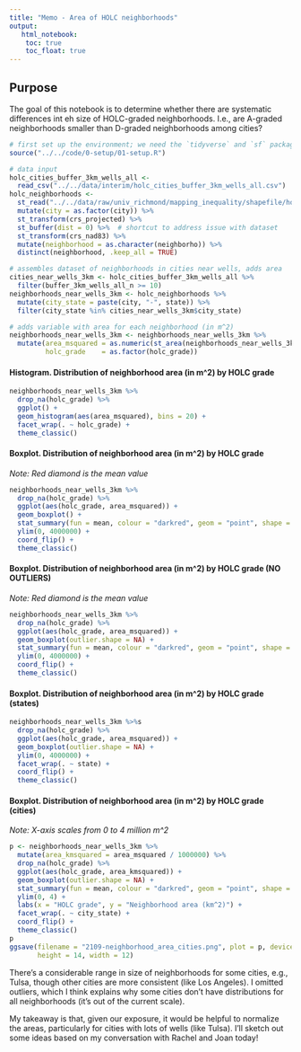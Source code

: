 ```yaml
---
title: "Memo - Area of HOLC neighborhoods"
output:
   html_notebook:
    toc: true
    toc_float: true
---
```


## Purpose

The goal of this notebook is to determine whether there are systematic differences int eh size of HOLC-graded neighborhoods. I.e., are A-graded neighborhoods smaller than D-graded neighborhoods among cities?


```r
# first set up the environment; we need the `tidyverse` and `sf` packages
source("../../code/0-setup/01-setup.R")
```

```r
# data input
holc_cities_buffer_3km_wells_all <- 
  read_csv("../../data/interim/holc_cities_buffer_3km_wells_all.csv")
holc_neighborhoods <- 
  st_read("../../data/raw/univ_richmond/mapping_inequality/shapefile/holc_ad_data.shp") %>%
  mutate(city = as.factor(city)) %>%
  st_transform(crs_projected) %>%
  st_buffer(dist = 0) %>%  # shortcut to address issue with dataset
  st_transform(crs_nad83) %>%
  mutate(neighborhood = as.character(neighborho)) %>%
  distinct(neighborhood, .keep_all = TRUE)

# assembles dataset of neighborhoods in cities near wells, adds area
cities_near_wells_3km <- holc_cities_buffer_3km_wells_all %>%
  filter(buffer_3km_wells_all_n >= 10)
neighborhoods_near_wells_3km <- holc_neighborhoods %>%
  mutate(city_state = paste(city, "-", state)) %>%
  filter(city_state %in% cities_near_wells_3km$city_state)

# adds variable with area for each neighborhood (in m^2)
neighborhoods_near_wells_3km <- neighborhoods_near_wells_3km %>%
  mutate(area_msquared = as.numeric(st_area(neighborhoods_near_wells_3km)),
         holc_grade    = as.factor(holc_grade))
```

#### Histogram. Distribution of neighborhood area (in m^2) by HOLC grade

```r
neighborhoods_near_wells_3km %>%
  drop_na(holc_grade) %>%
  ggplot() +
  geom_histogram(aes(area_msquared), bins = 20) +
  facet_wrap(. ~ holc_grade) +
  theme_classic()
```

#### Boxplot. Distribution of neighborhood area (in m^2) by HOLC grade

*Note: Red diamond is the mean value*

```r
neighborhoods_near_wells_3km %>%
  drop_na(holc_grade) %>%
  ggplot(aes(holc_grade, area_msquared)) +
  geom_boxplot() +
  stat_summary(fun = mean, colour = "darkred", geom = "point", shape = 18, size = 5) +
  ylim(0, 4000000) +
  coord_flip() +
  theme_classic()
```

#### Boxplot. Distribution of neighborhood area (in m^2) by HOLC grade (NO OUTLIERS)

*Note: Red diamond is the mean value*

```r
neighborhoods_near_wells_3km %>%
  drop_na(holc_grade) %>%
  ggplot(aes(holc_grade, area_msquared)) +
  geom_boxplot(outlier.shape = NA) +
  stat_summary(fun = mean, colour = "darkred", geom = "point", shape = 18, size = 5) +
  ylim(0, 4000000) +
  coord_flip() +
  theme_classic()
```

#### Boxplot. Distribution of neighborhood area (in m^2) by HOLC grade (states)

```r
neighborhoods_near_wells_3km %>%s
  drop_na(holc_grade) %>%
  ggplot(aes(holc_grade, area_msquared)) +
  geom_boxplot(outlier.shape = NA) +
  ylim(0, 4000000) +
  facet_wrap(. ~ state) +
  coord_flip() +
  theme_classic()
```

#### Boxplot. Distribution of neighborhood area (in m^2) by HOLC grade (cities)

*Note: X-axis scales from 0 to 4 million m^2*

```r
p <- neighborhoods_near_wells_3km %>%
  mutate(area_kmsquared = area_msquared / 1000000) %>%
  drop_na(holc_grade) %>%
  ggplot(aes(holc_grade, area_kmsquared)) +
  geom_boxplot(outlier.shape = NA) +
  stat_summary(fun = mean, colour = "darkred", geom = "point", shape = 18, size = 2) +
  ylim(0, 4) +
  labs(x = "HOLC grade", y = "Neighborhood area (km^2)") +
  facet_wrap(. ~ city_state) +
  coord_flip() +
  theme_classic()
p
ggsave(filename = "2109-neighborhood_area_cities.png", plot = p, device = "png", 
       height = 14, width = 12)
```

There's a considerable range in size of neighborhoods for some cities, e.g., Tulsa, though other cities are more consistent (like Los Angeles). I omitted outliers, which I think explains why some cities don't have distributions for all neighborhoods (it's out of the current scale).

My takeaway is that, given our exposure, it would be helpful to normalize the areas, particularly for cities with lots of wells (like Tulsa). I'll sketch out some ideas based on my conversation with Rachel and Joan today!

